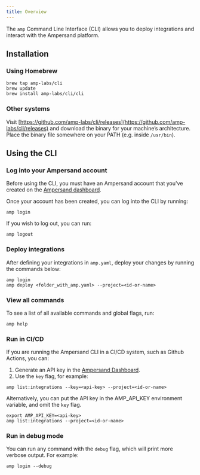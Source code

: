 ```yaml
---
title: Overview
---
```


The `amp` Command Line Interface (CLI) allows you to deploy integrations and interact with the Ampersand platform. 

## Installation

### Using Homebrew

```
brew tap amp-labs/cli
brew update
brew install amp-labs/cli/cli
```

### Other systems

Visit [https://github.com/amp-labs/cli/releases](https://github.com/amp-labs/cli/releases) and download the binary for your machine’s architecture. Place the binary file somewhere on your PATH (e.g. inside `/usr/bin`).

## Using the CLI

### Log into your Ampersand account

Before using the CLI, you must have an Ampersand account that you've created on the [Ampersand dashboard](https://dashboard.withampersand.com/sign-up).

Once your account has been created, you can log into the CLI by running:

```
amp login
```

If you wish to log out, you can run:

```
amp logout
```

### Deploy integrations

After defining your integrations in `amp.yaml`, deploy your changes by running the commands below:

```
amp login
amp deploy <folder_with_amp.yaml> --project=<id-or-name>
```

### View all commands

To see a list of all available commands and global flags, run:

```
amp help
```

### Run in CI/CD

If you are running the Ampersand CLI in a CI/CD system, such as Github Actions, you can:

1. Generate an API key in the [Ampersand Dashboard](https://dashboard.withampersand.com/projects/_/api-keys/new).
2. Use the `key` flag, for example:

```
amp list:integrations --key=<api-key> --project=<id-or-name>
```

Alternatively, you can put the API key in the AMP_API_KEY environment variable, and omit the `key` flag.

```
export AMP_API_KEY=<api-key>
amp list:integrations --project=<id-or-name>
```

### Run in debug mode

You can run any command with the `debug` flag, which will print more verbose output. For example:

```
amp login --debug
```
